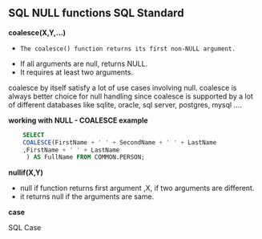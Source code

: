 ## SQL NULL functions SQL Standard

**coalesce(X,Y,...)**

-     The coalesce() function returns its first non-NULL argument.
-    If all arguments are null, returns NULL.
-    It requires at least two arguments.

coalesce by itself satisfy a lot of use cases involving null.
coalesce is always better choice for null handling since coalesce is supported by a lot of different databases like sqlite, oracle, sql server, postgres, mysql ....


**working with NULL  - COALESCE example**


```sql
    SELECT 
    COALESCE(FirstName + ' ' + SecondName + ' ' + LastName
    ,FirstName + ' ' + LastName
     ) AS FullName FROM COMMON.PERSON;
```


**nullif(X,Y)**

- null if function returns first argument ,X, if two arguments are different.
- it returns null if the arguments are same.


**case**

SQL Case 